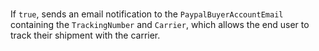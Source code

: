   

  

<ResponseField name="NotifyBuyer" type="string" default="  
**Default value:** false">    
If `true`, sends an email notification to the `PaypalBuyerAccountEmail` containing the `TrackingNumber` and `Carrier`, which allows the end user to track their shipment with the carrier. 
</ResponseField>